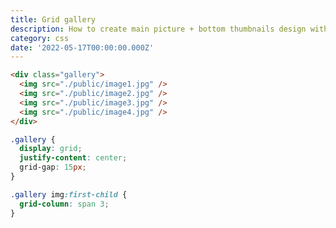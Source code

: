 ```yaml
---
title: Grid gallery
description: How to create main picture + bottom thumbnails design with Grid.
category: css
date: '2022-05-17T00:00:00.000Z'
---
```


<Hero title="Grid Gallery" description="How to create main picture + bottom thumbnails design with Grid." />

```html
<div class="gallery">
  <img src="./public/image1.jpg" />
  <img src="./public/image2.jpg" />
  <img src="./public/image3.jpg" />
  <img src="./public/image4.jpg" />
</div>
```

```css
.gallery {
  display: grid;
  justify-content: center;
  grid-gap: 15px;
}

.gallery img:first-child {
  grid-column: span 3;
}
```

<UpdatedAt dateTime="2022-05-17T00:00:00.000Z" />

